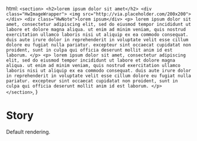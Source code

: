 

  html: `<section> <h2>lorem ipsum dolor sit amet</h2> <div class="HwImageWrapper"> <img src="http://via.placeholder.com/200x200"> </div> <div class="HwNote">lorem ipsum</div> <p> lorem ipsum dolor sit amet, consectetur adipiscing elit, sed do eiusmod tempor incididunt ut labore et dolore magna aliqua. ut enim ad minim veniam, quis nostrud exercitation ullamco laboris nisi ut aliquip ex ea commodo consequat. duis aute irure dolor in reprehenderit in voluptate velit esse cillum dolore eu fugiat nulla pariatur. excepteur sint occaecat cupidatat non proident, sunt in culpa qui officia deserunt mollit anim id est laborum. </p> <p> lorem ipsum dolor sit amet, consectetur adipiscing elit, sed do eiusmod tempor incididunt ut labore et dolore magna aliqua. ut enim ad minim veniam, quis nostrud exercitation ullamco laboris nisi ut aliquip ex ea commodo consequat. duis aute irure dolor in reprehenderit in voluptate velit esse cillum dolore eu fugiat nulla pariatur. excepteur sint occaecat cupidatat non proident, sunt in culpa qui officia deserunt mollit anim id est laborum. </p> </section>`,
}

<Meta title="Components/Story" component={StoryComponent} />

# Story

Default rendering.

<Preview>
  <Story name="Demonstrates basic usage with defaults.">
    <StoryComponent data={storyStructuredContent} />
  </Story>
</Preview>
